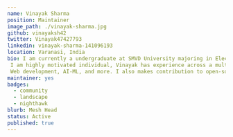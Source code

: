 ---
name: Vinayak Sharma
position: Maintainer
image_path: ./vinayak-sharma.jpg
github: vinayaksh42
twitter: Vinayak47427793
linkedin: vinayak-sharma-141096193
location: Varanasi, India
bio: I am currently a undergraduate at SMVD University majoring in Electronics and communication Engineering.
 I am highly motivated individual, Vinayak has experience across a multitude of disciplines, ranging from software engineering,
 Web development, AI-ML, and more. I also makes contribution to open-source communities in my spare time.
maintainer: yes
badges:
  - community
  - landscape
  - nighthawk
blurb: Mesh Head
status: Active
published: true
---
